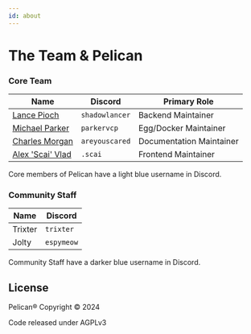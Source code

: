 ```yaml
---
id: about
---
```


# The Team & Pelican

### Core Team

| Name                                                   | Discord         | Primary Role               |
|--------------------------------------------------------|-----------------|----------------------------|
| [Lance Pioch](https://github.com/lancepioch)           | `shadowlancer`  | Backend Maintainer         |
| [Michael Parker](https://github.com/parkervcp)         | `parkervcp`     | Egg/Docker Maintainer      |
| [Charles Morgan](https://github.com/notAreYouScared)   | `areyouscared`  | Documentation Maintainer   |
| [Alex 'Scai' Vlad](https://github.com/alexevladgabriel)| `.scai`         | Frontend Maintainer        |

Core members of Pelican have a light blue username in Discord.

### Community Staff

| Name                                | Discord       |
|-------------------------------------|---------------|
| Trixter                             | `trixter`     |
| Jolty                               | `espymeow`    |

Community Staff have a darker blue username in Discord.

## License

Pelican® Copyright © 2024

Code released under AGPLv3
